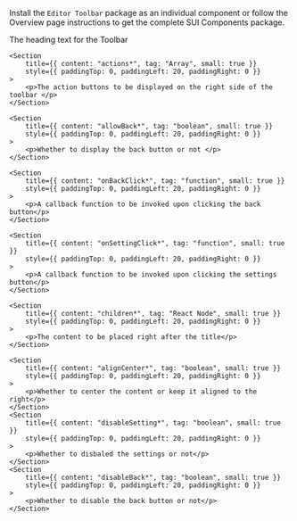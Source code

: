 
<Section
	title="Installation"
	contained={true}
	style={{ paddingTop: 20, paddingBottom: 0 }}
>
	<p>
		Install the <Code small={true}>Editor Toolbar</Code> package as an
		individual component or follow the Overview page instructions to get the
		complete SUI Components package.
	</p>
</Section>

<Section title="Props" border={true}>
	<Section
		title={{ content: "title*", tag: "string", small: true }}
		style={{ paddingTop: 0, paddingLeft: 20, paddingRight: 0 }}
	>
		<p>The heading text for the Toolbar</p>
	</Section>

    <Section
    	title={{ content: "actions*", tag: "Array", small: true }}
    	style={{ paddingTop: 0, paddingLeft: 20, paddingRight: 0 }}
    >
    	<p>The action buttons to be displayed on the right side of the toolbar </p>
    </Section>

    <Section
    	title={{ content: "allowBack*", tag: "boolean", small: true }}
    	style={{ paddingTop: 0, paddingLeft: 20, paddingRight: 0 }}
    >
    	<p>Whether to display the back button or not </p>
    </Section>

    <Section
    	title={{ content: "onBackClick*", tag: "function", small: true }}
    	style={{ paddingTop: 0, paddingLeft: 20, paddingRight: 0 }}
    >
    	<p>A callback function to be invoked upon clicking the back button</p>
    </Section>

    <Section
    	title={{ content: "onSettingClick*", tag: "function", small: true }}
    	style={{ paddingTop: 0, paddingLeft: 20, paddingRight: 0 }}
    >
    	<p>A callback function to be invoked upon clicking the settings button</p>
    </Section>

    <Section
    	title={{ content: "children*", tag: "React Node", small: true }}
    	style={{ paddingTop: 0, paddingLeft: 20, paddingRight: 0 }}
    >
    	<p>The content to be placed right after the title</p>
    </Section>

    <Section
    	title={{ content: "alignCenter*", tag: "boolean", small: true }}
    	style={{ paddingTop: 0, paddingLeft: 20, paddingRight: 0 }}
    >
    	<p>Whether to center the content or keep it aligned to the right</p>
    </Section>
	<Section
    	title={{ content: "disableSetting*", tag: "boolean", small: true }}
    	style={{ paddingTop: 0, paddingLeft: 20, paddingRight: 0 }}
    >
    	<p>Whether to disbaled the settings or not</p>
    </Section>
	<Section
    	title={{ content: "disableBack*", tag: "boolean", small: true }}
    	style={{ paddingTop: 0, paddingLeft: 20, paddingRight: 0 }}
    >
    	<p>Whether to disable the back button or not</p>
    </Section>
</Section>

